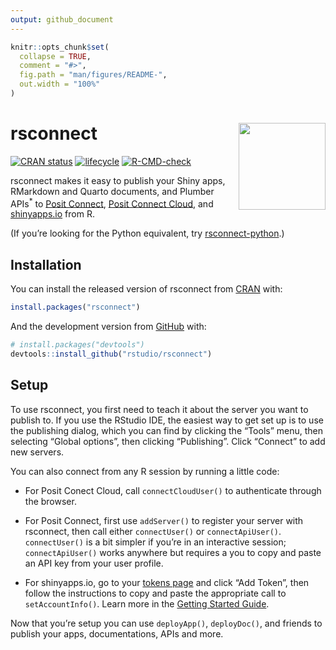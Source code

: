 ```yaml
---
output: github_document
---
```


<!-- README.md is generated from README.Rmd. Please edit that file -->

```r
knitr::opts_chunk$set(
  collapse = TRUE,
  comment = "#>",
  fig.path = "man/figures/README-",
  out.width = "100%"
)
```

# rsconnect <a href='https://rstudio.github.io/rsconnect/'><img src="man/figures/logo.png" align="right" height="139"/></a>

<!-- badges: start -->

[![CRAN status](https://www.r-pkg.org/badges/version/rsconnect)](https://cran.r-project.org/package=rsconnect) [![lifecycle](https://img.shields.io/badge/lifecycle-stable-brightgreen.svg)](https://lifecycle.r-lib.org/articles/stages.html#stable) [![R-CMD-check](https://github.com/rstudio/rsconnect/workflows/R-CMD-check/badge.svg)](https://github.com/rstudio/rsconnect/actions)

<!-- badges: end -->

rsconnect makes it easy to publish your Shiny apps, RMarkdown and Quarto documents, and Plumber APIs<sup>*</sup> to [Posit Connect](https://posit.co/products/enterprise/connect/), [Posit Connect Cloud](https://connect.posit.cloud/), and [shinyapps.io](https://www.shinyapps.io/) from R.

(If you're looking for the Python equivalent, try [rsconnect-python](https://pypi.org/project/rsconnect-python/).)

## Installation

You can install the released version of rsconnect from [CRAN](https://CRAN.R-project.org) with:

``` r
install.packages("rsconnect")
```

And the development version from [GitHub](https://github.com/) with:

``` r
# install.packages("devtools")
devtools::install_github("rstudio/rsconnect")
```

## Setup

To use rsconnect, you first need to teach it about the server you want to publish to.
If you use the RStudio IDE, the easiest way to get set up is to use the publishing dialog, which you can find by clicking the "Tools" menu, then selecting "Global options", then clicking "Publishing".
Click "Connect" to add new servers.

You can also connect from any R session by running a little code:

- For Posit Conect Cloud, call `connectCloudUser()` to authenticate through the browser.

-   For Posit Connect, first use `addServer()` to register your server with rsconnect, then call either `connectUser()` or `connectApiUser()`.
    `connectUser()` is a bit simpler if you're in an interactive session; `connectApiUser()` works anywhere but requires a you to copy and paste an API key from your user profile.

-   For shinyapps.io, go to your [tokens page](https://www.shinyapps.io/admin/#/tokens) and click "Add Token", then follow the instructions to copy and paste the appropriate call to `setAccountInfo()`.
    Learn more in the [Getting Started Guide](https://shiny.rstudio.com/articles/shinyapps.html).

Now that you're setup you can use `deployApp()`, `deployDoc()`, and friends to publish your apps, documentations, APIs and more.
